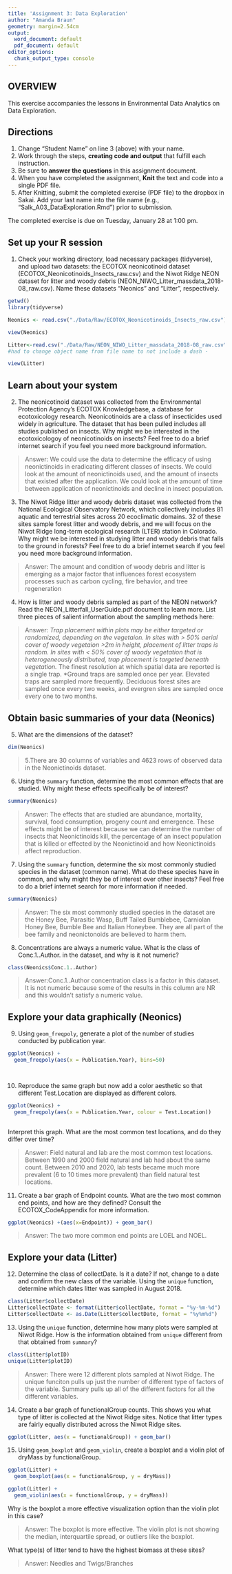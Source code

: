 ```yaml
---
title: 'Assignment 3: Data Exploration'
author: "Amanda Braun"
geometry: margin=2.54cm
output:
  word_document: default
  pdf_document: default
editor_options:
  chunk_output_type: console
---
```


## OVERVIEW

This exercise accompanies the lessons in Environmental Data Analytics on Data Exploration. 

## Directions
1. Change "Student Name" on line 3 (above) with your name.
3. Work through the steps, **creating code and output** that fulfill each instruction.
4. Be sure to **answer the questions** in this assignment document.
6. When you have completed the assignment, **Knit** the text and code into a single PDF file.
8. After Knitting, submit the completed exercise (PDF file) to the dropbox in Sakai. Add your last name into the file name (e.g., "Salk_A03_DataExploration.Rmd") prior to submission.

The completed exercise is due on Tuesday, January 28 at 1:00 pm.


## Set up your R session

1. Check your working directory, load necessary packages (tidyverse), and upload two datasets: the ECOTOX neonicotinoid dataset (ECOTOX_Neonicotinoids_Insects_raw.csv) and the Niwot Ridge NEON dataset for litter and woody debris (NEON_NIWO_Litter_massdata_2018-08_raw.csv). Name these datasets "Neonics" and "Litter", respectively. 
```r

getwd()
library(tidyverse)

Neonics <- read.csv("./Data/Raw/ECOTOX_Neonicotinoids_Insects_raw.csv")

view(Neonics)

Litter<-read.csv("./Data/Raw/NEON_NIWO_Litter_massdata_2018-08_raw.csv")
#had to change object name from file name to not include a dash -

view(Litter)
```

## Learn about your system

2. The neonicotinoid dataset was collected from the Environmental Protection Agency's ECOTOX Knowledgebase, a database for ecotoxicology research. Neonicotinoids are a class of insecticides used widely in agriculture. The dataset that has been pulled includes all studies published on insects. Why might we be interested in the ecotoxicologoy of neonicotinoids on insects? Feel free to do a brief internet search if you feel you need more background information. 

> Answer: We could use the data to determine the efficacy of using neonictinoids in eradicating different classes of insects. We could look at the amount of neonictinoids used, and the amount of insects that existed after the application. We could look at the amount of time between application of neonictinoids and decline in insect population. 

3. The Niwot Ridge litter and woody debris dataset was collected from the National Ecological Observatory Network, which collectively includes 81 aquatic and terrestrial sites across 20 ecoclimatic domains. 32 of these sites sample forest litter and woody debris, and we will focus on the Niwot Ridge long-term ecological research (LTER) station in Colorado. Why might we be interested in studying litter and woody debris that falls to the ground in forests? Feel free to do a brief internet search if you feel you need more background information. 

> Answer: The amount and condition of woody debris and litter is emerging as a major factor that influences forest ecosystem processes such as carbon cycling, fire behavior, and tree regeneration

4. How is litter and woody debris sampled as part of the NEON network? Read the NEON_Litterfall_UserGuide.pdf document to learn more. List three pieces of salient information about the sampling methods here: 

> Answer: 
*Trap placement within plots may be either targeted or randomized, depending on the vegetaion. In sites with > 50% aerial cover of woody vegetaion >2m in height, placement of litter traps is random.  In sites with < 50% cover of woody vegetation that is  heterogeneously distributed, trap placement is targeted  beneath vegetation. 
*The finest resolution at which spatial data are reported is a single trap. 
*Ground traps are sampled once per year. Elevated traps are sampled more frequently. Deciduous forest sites are sampled once every two weeks, and evergren sites are sampled once every one to two months.  


## Obtain basic summaries of your data (Neonics)

5. What are the dimensions of the dataset?

```r
dim(Neonics)

```
> 5.There are 30 columns of variables and 4623 rows of observed data in the Neonictinoids dataset.

6. Using the `summary` function, determine the most common effects that are studied. Why might these effects specifically be of interest?
```r
summary(Neonics)

```

> Answer: The effects that are studied are abundance, mortality, survival, food consumption, progeny count and emergence. These effects might be of interest because we can determine the number of insects that Neonictinoids kill, the percentage of an insect population that is killed or effected by the Neonictinoid and how Neonictinoids affect reproduction. 

7. Using the `summary` function, determine the six most commonly studied species in the dataset (common name). What do these species have in common, and why might they be of interest over other insects? Feel free to do a brief internet search for more information if needed.

```r
summary(Neonics)
```

> Answer: The six most commonly studied species in the dataset are the Honey Bee, Parasitic Wasp, Buff Tailed Bumblebee, Carniolan Honey Bee, Bumble Bee and Italian Honeybee. They are all part of the bee family and neonictonoids are believed to harm them. 

8. Concentrations are always a numeric value. What is the class of Conc.1..Author. in the dataset, and why is it not numeric?

```r
class(Neonics$Conc.1..Author)

```

> Answer:Conc.1..Author concentration class is a factor in this dataset. It is not numeric because some of the results in this column are NR and this wouldn't satisfy a numeric value. 



## Explore your data graphically (Neonics)

9. Using `geom_freqpoly`, generate a plot of the number of studies conducted by publication year. 
```r


ggplot(Neonics) +
  geom_freqpoly(aes(x = Publication.Year), bins=50)

  
```

10. Reproduce the same graph but now add a color aesthetic so that different Test.Location are displayed as different colors.
```r

ggplot(Neonics) +
  geom_freqpoly(aes(x = Publication.Year, colour = Test.Location))
             
```

Interpret this graph. What are the most common test locations, and do they differ over time?

> Answer: Field natural and lab are the most common test locations. Between 1990 and 2000 field natural and lab had about the same count.  Between 2010 and 2020, lab tests became much more prevalent (6 to 10 times more prevalent) than field natural test locations. 

11. Create a bar graph of Endpoint counts. What are the two most common end points, and how are they defined? Consult the ECOTOX_CodeAppendix for more information. 

```r
ggplot(Neonics) +(aes(x=Endpoint)) + geom_bar()
```

> Answer: The two more common end points are LOEL and NOEL. 
>

## Explore your data (Litter)

12. Determine the class of collectDate. Is it a date? If not, change to a date and confirm the new class of the variable. Using the `unique` function, determine which dates litter was sampled in August 2018. 
```r
class(Litter$collectDate)
Litter$collectDate <- format(Litter$collectDate, format = "%y-%m-%d")
Litter$collectDate <- as.Date(Litter$collectDate, format = "%y%m%d")

```

13. Using the `unique` function, determine how many plots were sampled at Niwot Ridge. How is the information obtained from `unique` different from that obtained from `summary`?

```r
class(Litter$plotID)
unique(Litter$plotID)
```

> Answer: There were 12 different plots sampled at Niwot Ridge. The unique funciton pulls up just the number of different type of factors of the variable. Summary pulls up all of the different factors for all the different variables. 

14. Create a bar graph of functionalGroup counts. This shows you what type of litter is collected at the Niwot Ridge sites. Notice that litter types are fairly equally distributed across the Niwot Ridge sites.
```r
ggplot(Litter, aes(x = functionalGroup)) + geom_bar()
```

15. Using `geom_boxplot` and `geom_violin`, create a boxplot and a violin plot of dryMass by functionalGroup. 
```r
ggplot(Litter) +
  geom_boxplot(aes(x = functionalGroup, y = dryMass))

ggplot(Litter) +
  geom_violin(aes(x = functionalGroup, y = dryMass))


```

Why is the boxplot a more effective visualization option than the violin plot in this case?

> Answer: The boxplot is more effective. The violin plot is not showing  the median, interquartile spread, or outliers like the boxplot. 

What type(s) of litter tend to have the highest biomass at these sites? 

> Answer: Needles and Twigs/Branches 